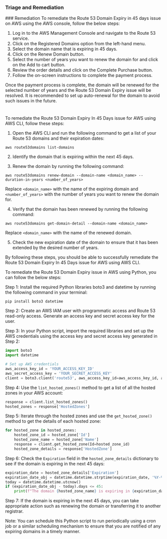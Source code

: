 
### Triage and Remediation
<Tabs>
<Tab title='Remediation'>
### Remediation

<AccordionGroup>
<Accordion title='Using Console' defaultOpen='true'>
To remediate the Route 53 Domain Expiry in 45 days issue on AWS using the AWS console, follow the below steps:

1. Log in to the AWS Management Console and navigate to the Route 53 service.
2. Click on the Registered Domains option from the left-hand menu.
3. Select the domain name that is expiring in 45 days.
4. Click on the Renew Domain button.
5. Select the number of years you want to renew the domain for and click on the Add to cart button.
6. Review the order details and click on the Complete Purchase button.
7. Follow the on-screen instructions to complete the payment process.

Once the payment process is complete, the domain will be renewed for the selected number of years and the Route 53 Domain Expiry issue will be resolved. It is recommended to set up auto-renewal for the domain to avoid such issues in the future.

#
</Accordion>

<Accordion title='Using CLI'>
To remediate the Route 53 Domain Expiry In 45 Days issue for AWS using AWS CLI, follow these steps:

1. Open the AWS CLI and run the following command to get a list of your Route 53 domains and their expiration dates:
```
aws route53domains list-domains
```

2. Identify the domain that is expiring within the next 45 days.

3. Renew the domain by running the following command:
```
aws route53domains renew-domain --domain-name <domain_name> --duration-in-years <number_of_years>
```
Replace `<domain_name>` with the name of the expiring domain and `<number_of_years>` with the number of years you want to renew the domain for.

4. Verify that the domain has been renewed by running the following command:
```
aws route53domains get-domain-detail --domain-name <domain_name>
```
Replace `<domain_name>` with the name of the renewed domain.

5. Check the new expiration date of the domain to ensure that it has been extended by the desired number of years.

By following these steps, you should be able to successfully remediate the Route 53 Domain Expiry In 45 Days issue for AWS using AWS CLI.
</Accordion>

<Accordion title='Using Python'>
To remediate the Route 53 Domain Expiry issue in AWS using Python, you can follow the below steps:

Step 1: Install the required Python libraries boto3 and datetime by running the following command in your terminal:

```
pip install boto3 datetime
```

Step 2: Create an AWS IAM user with programmatic access and Route 53 read-only access. Generate an access key and secret access key for the user.

Step 3: In your Python script, import the required libraries and set up the AWS credentials using the access key and secret access key generated in Step 2:

```python
import boto3
import datetime

# Set up AWS credentials
aws_access_key_id = 'YOUR_ACCESS_KEY_ID'
aws_secret_access_key = 'YOUR_SECRET_ACCESS_KEY'
client = boto3.client('route53', aws_access_key_id=aws_access_key_id, aws_secret_access_key=aws_secret_access_key)
```

Step 4: Use the `list_hosted_zones()` method to get a list of all the hosted zones in your AWS account:

```python
response = client.list_hosted_zones()
hosted_zones = response['HostedZones']
```

Step 5: Iterate through the hosted zones and use the `get_hosted_zone()` method to get the details of each hosted zone:

```python
for hosted_zone in hosted_zones:
    hosted_zone_id = hosted_zone['Id']
    hosted_zone_name = hosted_zone['Name']
    response = client.get_hosted_zone(Id=hosted_zone_id)
    hosted_zone_details = response['HostedZone']
```

Step 6: Check the `Expiration` field in the `hosted_zone_details` dictionary to see if the domain is expiring in the next 45 days:

```python
expiration_date = hosted_zone_details['Expiration']
expiration_date_obj = datetime.datetime.strptime(expiration_date, '%Y-%m-%dT%H:%M:%S.%fZ')
today = datetime.datetime.utcnow()
if (expiration_date_obj - today).days <= 45:
    print(f"The domain {hosted_zone_name} is expiring in {expiration_date_obj - today} days.")
```

Step 7: If the domain is expiring in the next 45 days, you can take appropriate action such as renewing the domain or transferring it to another registrar.

Note: You can schedule this Python script to run periodically using a cron job or a similar scheduling mechanism to ensure that you are notified of any expiring domains in a timely manner.
</Accordion>

</AccordionGroup>
</Tab>
</Tabs>
